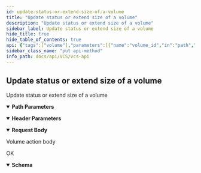 ```yaml
---
id: update-status-or-extend-size-of-a-volume
title: "Update status or extend size of a volume"
description: "Update status or extend size of a volume"
sidebar_label: Update status or extend size of a volume
hide_title: true
hide_table_of_contents: true
api: {"tags":["volume"],"parameters":[{"name":"volume_id","in":"path","description":"Volume ID","required":true,"schema":{"type":"integer"}},{"name":"x-api-host","in":"header","description":"Authentication Required Parameters","required":true,"schema":{"type":"string","default":"openstack-taichung-default-2"}}],"requestBody":{"description":"Volume action body","content":{"application/json":{"schema":{"type":"object","properties":{"server":{"type":"integer"},"status":{"type":"string","enum":["attach","detach","extend"]},"size":{"type":"integer"}}},"examples":{"attachServer example":{"summary":"Example with attach Server","value":{"server":0,"status":"attach"}},"detachServer example":{"summary":"Example with detach Server","value":{"server":0,"status":"detach"}},"extendSize example":{"summary":"Example with extend Size","value":{"size":0,"status":"extend"}}}}}},"responses":{"200":{"description":"OK","content":{"application/json":{"schema":{"type":"object","properties":{"mountpoint":{"type":"string"},"server_id":{"type":"integer"},"volume_id":{"type":"integer"}}}}}}},"description":"Update status or extend size of a volume","method":"put","path":"/volumes/{volume_id}/action/","servers":[{"url":"https://{apigateway}/api/v3/{ApiHost}/","variables":{"apigateway":{"default":"apigateway.twcc.ai"},"ApiHost":{"default":"openstack-taichung-default-2"}}}],"security":[{"ApiKeyAuth":[]}],"securitySchemes":{"ApiKeyAuth":{"type":"apiKey","in":"header","name":"x-api-key"}},"jsonRequestBodyExample":{"server":0,"status":"attach","size":0},"info":{"version":"1.5.0","title":"VCS API","description":"This is VCS API.\n"},"postman":{"name":"Update status or extend size of a volume","description":{"type":"text/plain"},"url":{"path":["volumes",":volume_id","action",""],"host":["{{baseUrl}}"],"query":[],"variable":[{"disabled":false,"description":{"content":"(Required) Volume ID","type":"text/plain"},"type":"any","value":"","key":"volume_id"}]},"header":[{"disabled":false,"description":{"content":"(Required) Authentication Required Parameters","type":"text/plain"},"key":"x-api-host","value":""},{"key":"Content-Type","value":"application/json"},{"key":"Accept","value":"application/json"}],"method":"PUT","body":{"mode":"raw","raw":"\"\"","options":{"raw":{"language":"json"}}}}}
sidebar_class_name: "put api-method"
info_path: docs/api/VCS/vcs-api
---
```



## Update status or extend size of a volume



Update status or extend size of a volume

<details style={{"marginBottom":"1rem"}} data-collapsed={false} open={true}><summary style={{}}><strong>Path Parameters</strong></summary><div><ul><ParamsItem className={"paramsItem"} param={{"name":"volume_id","in":"path","description":"Volume ID","required":true,"schema":{"type":"integer"}}}></ParamsItem></ul></div></details><details style={{"marginBottom":"1rem"}} data-collapsed={false} open={true}><summary style={{}}><strong>Header Parameters</strong></summary><div><ul><ParamsItem className={"paramsItem"} param={{"name":"x-api-host","in":"header","description":"Authentication Required Parameters","required":true,"schema":{"type":"string","default":"openstack-taichung-default-2"}}}></ParamsItem></ul></div></details><MimeTabs><TabItem label={"application/json"} value={"application/json-schema"}><details style={{}} data-collapsed={false} open={true}><summary style={{"textAlign":"left"}}><strong>Request Body</strong></summary><div style={{"textAlign":"left","marginLeft":"1rem"}}><div style={{"marginTop":"1rem","marginBottom":"1rem"}}>

Volume action body

</div></div><ul style={{"marginLeft":"1rem"}}><SchemaItem collapsible={false} name={"server"} required={false} schemaDescription={undefined} schemaName={"integer"} qualifierMessage={undefined} defaultValue={undefined}></SchemaItem><SchemaItem collapsible={false} name={"status"} required={false} schemaDescription={undefined} schemaName={"string"} qualifierMessage={"**Possible values:** [`attach`, `detach`, `extend`]"} defaultValue={undefined}></SchemaItem><SchemaItem collapsible={false} name={"size"} required={false} schemaDescription={undefined} schemaName={"integer"} qualifierMessage={undefined} defaultValue={undefined}></SchemaItem></ul></details></TabItem></MimeTabs><div><ApiTabs><TabItem label={"200"} value={"200"}><div>

OK

</div><div><MimeTabs schemaType={"response"}><TabItem label={"application/json"} value={"application/json"}><SchemaTabs groupId={"schema-tabs"}><TabItem label={"Schema"} value={"Schema"}><details style={{}} data-collapsed={false} open={true}><summary style={{"textAlign":"left"}}><strong>Schema</strong></summary><div style={{"textAlign":"left","marginLeft":"1rem"}}></div><ul style={{"marginLeft":"1rem"}}><SchemaItem collapsible={false} name={"mountpoint"} required={false} schemaDescription={undefined} schemaName={"string"} qualifierMessage={undefined} defaultValue={undefined}></SchemaItem><SchemaItem collapsible={false} name={"server_id"} required={false} schemaDescription={undefined} schemaName={"integer"} qualifierMessage={undefined} defaultValue={undefined}></SchemaItem><SchemaItem collapsible={false} name={"volume_id"} required={false} schemaDescription={undefined} schemaName={"integer"} qualifierMessage={undefined} defaultValue={undefined}></SchemaItem></ul></details></TabItem><TabItem label={"Example (from schema)"} value={"Example (from schema)"}><ResponseSamples responseExample={"{\n  \"mountpoint\": \"string\",\n  \"server_id\": 0,\n  \"volume_id\": 0\n}"} language={"json"}></ResponseSamples></TabItem></SchemaTabs></TabItem></MimeTabs></div></TabItem></ApiTabs></div>
      